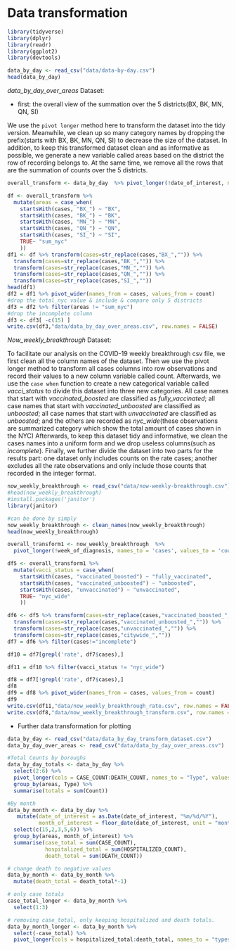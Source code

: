 # Data transformation


```r
library(tidyverse)
library(dplyr)
library(readr)
library(ggplot2)
library(devtools)
```

```r
data_by_day <- read_csv("data/data-by-day.csv")
head(data_by_day)
```

 *data_by_day_over_areas* Dataset:
 
- first: the overall view of the summation over the 5 districts(BX, BK, MN, QN, SI)

We use the `pivot longer` method here to transform the dataset into the tidy version. Meanwhile, we clean up so many category names by dropping the prefix(starts with BX, BK, MN, QN, SI) to decrease the size of the dataset. In addition,  to keep this transformed dataset clean and as informative as possible, we generate a new variable called areas based on the district the row of recording belongs to. At the same time, we remove all the rows that are the summation of counts over the 5 districts. 

```r
overall_transform <- data_by_day  %>% pivot_longer(!date_of_interest, names_to = 'cases', values_to = 'count')

df <- overall_transform %>%
  mutate(areas = case_when(
    startsWith(cases, "BX_") ~ "BX",
    startsWith(cases, "BK_") ~ "BK",
    startsWith(cases, "MN_") ~ "MN",
    startsWith(cases, "QN_") ~ "QN",
    startsWith(cases, "SI_") ~ "SI",
    TRUE~ "sum_nyc"
    ))
df1 <- df %>% transform(cases=str_replace(cases,"BX_","")) %>% 
  transform(cases=str_replace(cases,"BK_","")) %>% 
  transform(cases=str_replace(cases,"MN_","")) %>%  
  transform(cases=str_replace(cases,"QN_","")) %>%  
  transform(cases=str_replace(cases,"SI_",""))
head(df1)
df2 = df1 %>% pivot_wider(names_from = cases, values_from = count)
#drop the total_nyc value & include & compare only 5 districts
df3 = df2 %>% filter(areas != "sum_nyc")
#drop the incomplete column
df3 <- df3[ -c(15) ]
write.csv(df3,"data/data_by_day_over_areas.csv", row.names = FALSE)
```

*Now_weekly_breakthrough* Dataset:

To facilitate our analysis on the COVID-19 weekly breakthrough csv file, we first clean all the column names of the dataset. Then we use the pivot longer method to transform all cases columns into row observations and record their values to a new column variable called count. Afterwards, we use the `case when` function to create a new categorical variable called *vacci_status* to divide this dataset into three new categories. All case names that start with *vaccinated_boosted* are classified as *fully_vaccinated*; all case names that start with *vaccinated_unboosted* are classified as *unboosted*; all case names that start with *unvaccinated* are classified as *unboosted*; and the others are recorded as *nyc_wide*(these observations are summarized category which show the total amount of cases shown in the NYC) Afterwards, to keep this dataset tidy and informative, we clean the cases names into a uniform form and we drop useless columns(such as *incomplete*).
Finally, we further divide the dataset into two parts for the results part: one dataset only includes counts on the rate cases; another excludes all the rate observations and only include those counts that recorded in the integer format.

```r
now_weekly_breakthrough <- read_csv("data/now-weekly-breakthrough.csv")
#head(now_weekly_breakthrough)
#install.packages('janitor')
library(janitor)

#can be done by simply
now_weekly_breakthrough <- clean_names(now_weekly_breakthrough)
head(now_weekly_breakthrough)

overall_transform1 <- now_weekly_breakthrough  %>% 
  pivot_longer(!week_of_diagnosis, names_to = 'cases', values_to = 'count')

df5 <- overall_transform1 %>%
  mutate(vacci_status = case_when(
    startsWith(cases, "vaccinated_boosted") ~ "fully_vaccinated",
    startsWith(cases, "vaccinated_unboosted") ~ "unboosted",
    startsWith(cases, "unvaccinated") ~ "unvaccinated",
    TRUE~ "nyc_wide"
    ))

df6 <- df5 %>% transform(cases=str_replace(cases,"vaccinated_boosted_","")) %>% 
  transform(cases=str_replace(cases,"vaccinated_unboosted_","")) %>% 
  transform(cases=str_replace(cases,"unvaccinated_","")) %>%  
  transform(cases=str_replace(cases,"citywide_",""))
df7 = df6 %>% filter(cases!="incomplete") 

df10 = df7[grepl('rate', df7$cases),]

df11 = df10 %>% filter(vacci_status != "nyc_wide")

df8 = df7[!grepl('rate', df7$cases),]
df8
df9 = df8 %>% pivot_wider(names_from = cases, values_from = count)
df9
write.csv(df11,"data/now_weekly_breakthrough_rate.csv", row.names = FALSE)
write.csv(df8,"data/now_weekly_breakthrough_transform.csv", row.names = FALSE)
```
- Further data transformation for plotting 

```r
data_by_day <- read_csv("data/data_by_day_transform_dataset.csv")
data_by_day_over_areas <- read_csv("data/data_by_day_over_areas.csv")
```



```r
#Total Counts by boroughs 
data_by_day_totals <- data_by_day %>%
  select(2:6) %>%
  pivot_longer(cols = CASE_COUNT:DEATH_COUNT, names_to = "Type", values_to = "Count")  %>%
  group_by(areas, Type) %>%
  summarise(totals = sum(Count))

#By month
data_by_month <- data_by_day %>% 
   mutate(date_of_interest = as.Date(date_of_interest, "%m/%d/%Y"),
          month_of_interest = floor_date(date_of_interest, unit = "month")) %>%
  select(c(15,2,3,5,6)) %>%
  group_by(areas, month_of_interest) %>%
  summarise(case_total = sum(CASE_COUNT),
            hospitalized_total = sum(HOSPITALIZED_COUNT),
            death_total = sum(DEATH_COUNT))

# change death to negative values 
data_by_month <- data_by_month %>% 
  mutate(death_total = death_total*-1)

# only case totals
case_total_longer <- data_by_month %>%
  select(1:3)
```


```r
# removing case_total, only keeping hospitalized and death totals. 
data_by_month_longer <- data_by_month %>%
  select(-case_total) %>%
  pivot_longer(cols = hospitalized_total:death_total, names_to = "types", values_to = "number")
```
